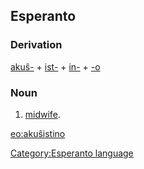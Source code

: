 ==Esperanto==
===Derivation===
[[akuŝi|akuŝ-]] + [[ist-]] + [[in-]] + [[-o]]
===Noun===
# [[midwife]].

[[eo:akuŝistino]]
[[Category:Esperanto language]]
